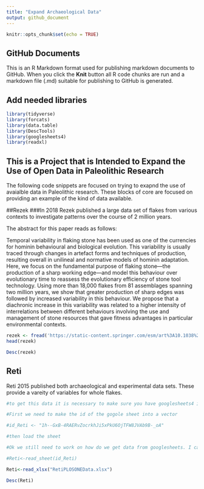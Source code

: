 ```yaml
---
title: "Expand Archaeological Data"
output: github_document
---
```


```r
knitr::opts_chunk$set(echo = TRUE)
```

## GitHub Documents

This is an R Markdown format used for publishing markdown documents to GitHub. When you click the **Knit** button all R code chunks are run and a markdown file (.md) suitable for publishing to GitHub is generated.

## Add needed libraries

```r
library(tidyverse)
library(forcats)
library(data.table)
library(DescTools)
library(googlesheets4)
library(readxl)
```

## This is a Project that is Intended to Expand the Use of Open Data in Paleolithic Research

The following code snippets are focused on trying to exapnd the use of avaialble data in Paleolithic research. These blocks of core are focused on providing an example of the kind of data available. 

##Rezek
###In 2018 Rezek published a large data set of flakes from various contexts to investigate patterns over the course of 2 million years. 

The abstract for this paper reads as follows:

Temporal variability in flaking stone has been used as one of the currencies for hominin behavioural and biological evolution. This variability is usually traced through changes in artefact forms and techniques of production, resulting overall in unilineal and normative models of hominin adaptation. Here, we focus on the fundamental purpose of flaking stone—the production of a sharp working edge—and model this behaviour over evolutionary time to reassess the evolutionary efficiency of stone tool technology. Using more than 18,000 flakes from 81 assemblages spanning two million years, we show that greater production of sharp edges was followed by increased variability in this behaviour. We propose that a diachronic increase in this variability was related to a higher intensity of interrelations between different behaviours involving the use and management of stone resources that gave fitness advantages in particular environmental contexts. 

```r

rezek <- fread('https://static-content.springer.com/esm/art%3A10.1038%2Fs41559-018-0488-4/MediaObjects/41559_2018_488_MOESM3_ESM.csv')
head(rezek)

Desc(rezek)


```
## Reti 

Reti 2015 published both archaeological and experimental data sets. These provide a vareity of variables for whole flakes. 


```r
#to get this data it is necessary to make sure you have googlesheets4 installed 

#First we need to make the id of the gogole sheet into a vector

#id_Reti <- "1h--GxB-4RAERvZocrkhJi5xPkU6OjTFW8JVAb9B-_oA"

#then load the sheet

#Ok we still need to work on how do we get data from googlesheets. I can't knit this becasue it requests access to my ggogledrive each time. That won't work. 

#Reti<-read_sheet(id_Reti)

Reti<-read_xlsx("RetiPLOSONEData.xlsx")

Desc(Reti)


```


